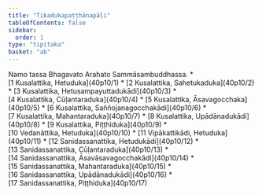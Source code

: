 ```yaml
---
title: "Tikadukapaṭṭhānapāḷi"
tableOfContents: false
sidebar:
  order: 1
type: "tipitaka"
basket: "ab"
---
```


<Paragraph number="1" type="center">
Namo tassa Bhagavato Arahato Sammāsambuddhassa.

</Paragraph>

<TableOfContents>
* [1 Kusalattika, Hetuduka](40p10/1)
* [2 Kusalattika, Sahetukaduka](40p10/2)
* [3 Kusalattika, Hetusampayuttadukādi](40p10/3)
* [4 Kusalattika, Cūḷantaraduka](40p10/4)
* [5 Kusalattika, Āsavagocchaka](40p10/5)
* [6 Kusalattika, Saññojanagocchakādi](40p10/6)
* [7 Kusalattika, Mahantaraduka](40p10/7)
* [8 Kusalattika, Upādānadukādi](40p10/8)
* [9 Kusalattika, Piṭṭhiduka](40p10/9)
* [10 Vedanāttika, Hetuduka](40p10/10)
* [11 Vipākattikādi, Hetuduka](40p10/11)
* [12 Sanidassanattika, Hetudukādi](40p10/12)
* [13 Sanidassanattika, Cūḷantaraduka](40p10/13)
* [14 Sanidassanattika, Āsavāsavagocchakādi](40p10/14)
* [15 Sanidassanattika, Mahantaraduka](40p10/15)
* [16 Sanidassanattika, Upādānadukādi](40p10/16)
* [17 Sanidassanattika, Piṭṭhiduka](40p10/17)
</TableOfContents>
